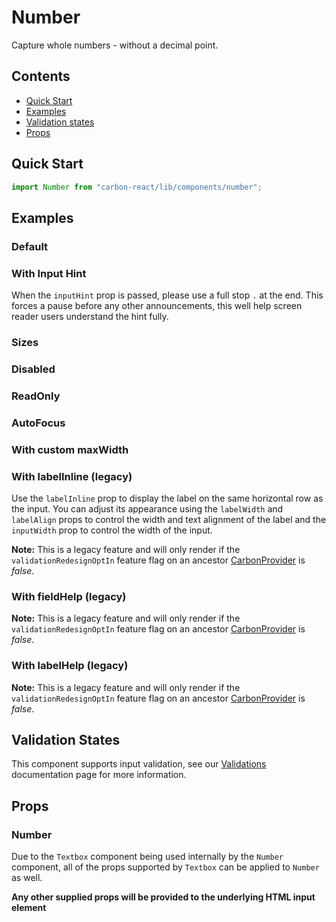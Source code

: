 

<Meta of={NumberStories} />

# Number

Capture whole numbers - without a decimal point.

## Contents

- [Quick Start](#quick-start)
- [Examples](#examples)
- [Validation states](#validation-states)
- [Props](#props)

## Quick Start

```javascript
import Number from "carbon-react/lib/components/number";
```

## Examples

### Default

<Canvas of={NumberStories.Default} />

### With Input Hint

When the `inputHint` prop is passed, please use a full stop `.` at the end. This forces a pause
before any other announcements, this well help screen reader users understand the hint fully.

<Canvas of={NumberStories.WithInputHint} />

### Sizes

<Canvas of={NumberStories.Sizes} />

### Disabled

<Canvas of={NumberStories.Disabled} />

### ReadOnly

<Canvas of={NumberStories.ReadOnly} />

### AutoFocus

<Canvas of={NumberStories.AutoFocus} />

### With custom maxWidth

<Canvas of={NumberStories.WithCustomMaxWidth} />

### With labelInline (legacy)

Use the `labelInline` prop to display the label on the same horizontal row as the input. You can adjust its appearance using the `labelWidth` and 
`labelAlign` props to control the width and text alignment of the label and the `inputWidth` prop to control the width of the input.

**Note:** This is a legacy feature and will only render if the `validationRedesignOptIn` feature flag on an ancestor [CarbonProvider](../?path=/docs/carbon-provider--docs) is *false*.

<Canvas of={NumberStories.WithLabelInline} />

<Canvas of={NumberStories.WithLabelAlign} />

### With fieldHelp (legacy)

**Note:** This is a legacy feature and will only render if the `validationRedesignOptIn` feature flag on an ancestor [CarbonProvider](../?path=/docs/carbon-provider--docs) is *false*.

<Canvas of={NumberStories.WithFieldHelp} />

### With labelHelp (legacy)

**Note:** This is a legacy feature and will only render if the `validationRedesignOptIn` feature flag on an ancestor [CarbonProvider](../?path=/docs/carbon-provider--docs) is *false*.

<Canvas of={NumberStories.WithLabelHelp} />

## Validation States

This component supports input validation, see our [Validations](../?path=/docs/documentation-validations--docs) documentation page for more information.

## Props

### Number

Due to the `Textbox` component being used internally by the `Number` component, all of the props supported by `Textbox` can be applied to `Number` as well.

<ArgTypes of={NumberStories} />

**Any other supplied props will be provided to the underlying HTML input element**
